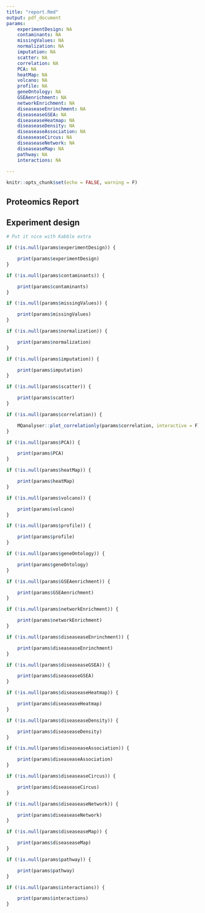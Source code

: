 ```yaml
---
title: "report.Rmd"
output: pdf_document
params:
    experimentDesign: NA
    contaminants: NA
    missingValues: NA
    normalization: NA
    imputation: NA
    scatter: NA
    correlation: NA
    PCA: NA
    heatMap: NA
    volcano: NA
    profile: NA
    geneOntology: NA
    GSEAenrichment: NA
    networkEnrichment: NA
    diseaseaseEnrinchment: NA
    diseaseaseGSEA: NA
    diseaseaseHeatmap: NA
    diseaseaseDensity: NA
    diseaseaseAssociation: NA
    diseaseaseCircus: NA
    diseaseaseNetwork: NA
    diseaseaseMap: NA
    pathway: NA
    interactions: NA
    
---
```


```r
knitr::opts_chunk$set(echo = FALSE, warning = F)
```

## Proteomics Report



## Experiment design

```r
# Put it nice with Kabble extra

if (!is.null(params$experimentDesign)) {

    print(params$experimentDesign)
}

```

\newpage

```r
if (!is.null(params$contaminants)) {

    print(params$contaminants)
}

```

\newpage


```r
if (!is.null(params$missingValues)) {

    print(params$missingValues)
}
```

\newpage

```r
if (!is.null(params$normalization)) {

    print(params$normalization)
}
```

```r
if (!is.null(params$imputation)) {

    print(params$imputation)
}
```

\newpage


```r

if (!is.null(params$scatter)) {

    print(params$scatter)        
}
```

```r

if (!is.null(params$correlation)) {

    MQanalyser::plot_correlationly(params$correlation, interactive = F)    
}
```

```r

if (!is.null(params$PCA)) {

    print(params$PCA)            
}
```

```r

if (!is.null(params$heatMap)) {

    print(params$heatMap)        
}
```

```r

if (!is.null(params$volcano)) {

    print(params$volcano)            
}
```

```r

if (!is.null(params$profile)) {

    print(params$profile)            
}
```

```r

if (!is.null(params$geneOntology)) {

    print(params$geneOntology)            
}
```

```r

if (!is.null(params$GSEAenrichment)) {

    print(params$GSEAenrichment)            
}
```

```r

if (!is.null(params$networkEnrichment)) {

    print(params$networkEnrichment)            
}
```



```r

if (!is.null(params$diseaseaseEnrinchment)) {

    print(params$diseaseaseEnrinchment)            
}
```

```r

if (!is.null(params$diseaseaseGSEA)) {

    print(params$diseaseaseGSEA)            
}
```

```r

if (!is.null(params$diseaseaseHeatmap)) {

    print(params$diseaseaseHeatmap)            
}
```


```r

if (!is.null(params$diseaseaseDensity)) {

    print(params$diseaseaseDensity)            
}
```


```r

if (!is.null(params$diseaseaseAssociation)) {

    print(params$diseaseaseAssociation)            
}
```

```r

if (!is.null(params$diseaseaseCircus)) {

    print(params$diseaseaseCircus)            
}
```

```r

if (!is.null(params$diseaseaseNetwork)) {

    print(params$diseaseaseNetwork)            
}
```

```r

if (!is.null(params$diseaseaseMap)) {

    print(params$diseaseaseMap)            
}
```

```r

if (!is.null(params$pathway)) {

    print(params$pathway)            
}
```

```r

if (!is.null(params$interactions)) {

    print(params$interactions)            
}
```




